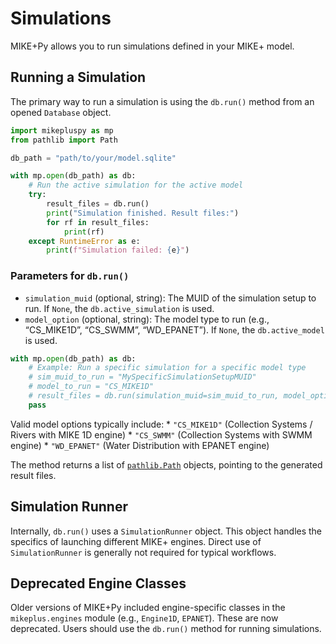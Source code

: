 # Simulations

MIKE+Py allows you to run simulations defined in your MIKE+ model.

## Running a Simulation

The primary way to run a simulation is using the `db.run()` method from an opened `Database` object.

```python
import mikepluspy as mp
from pathlib import Path

db_path = "path/to/your/model.sqlite"

with mp.open(db_path) as db:
    # Run the active simulation for the active model
    try:
        result_files = db.run()
        print("Simulation finished. Result files:")
        for rf in result_files:
            print(rf)
    except RuntimeError as e:
        print(f"Simulation failed: {e}")
```

### Parameters for `db.run()`

*   `simulation_muid` (optional, string):
    The MUID of the simulation setup to run. If `None`, the `db.active_simulation` is used.
*   `model_option` (optional, string):
    The model type to run (e.g., "CS_MIKE1D", "CS_SWMM", "WD_EPANET"). If `None`, the `db.active_model` is used.

```python
with mp.open(db_path) as db:
    # Example: Run a specific simulation for a specific model type
    # sim_muid_to_run = "MySpecificSimulationSetupMUID"
    # model_to_run = "CS_MIKE1D"
    # result_files = db.run(simulation_muid=sim_muid_to_run, model_option=model_to_run)
    pass
```

Valid model options typically include:
*   `"CS_MIKE1D"` (Collection Systems / Rivers with MIKE 1D engine)
*   `"CS_SWMM"` (Collection Systems with SWMM engine)
*   `"WD_EPANET"` (Water Distribution with EPANET engine)

The method returns a list of [`pathlib.Path`](https://docs.python.org/3/library/pathlib.html#pathlib.Path) objects, pointing to the generated result files.

## Simulation Runner

Internally, `db.run()` uses a `SimulationRunner` object. This object handles the specifics of launching different MIKE+ engines. Direct use of `SimulationRunner` is generally not required for typical workflows.

## Deprecated Engine Classes

Older versions of MIKE+Py included engine-specific classes in the `mikeplus.engines` module (e.g., `Engine1D`, `EPANET`). These are now deprecated. Users should use the `db.run()` method for running simulations.